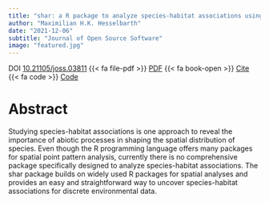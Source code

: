 ```yaml
---
title: "shar: a R package to analyze species-habitat associations using point pattern analysis"
author: "Maximilian H.K. Hesselbarth"
date: "2021-12-06"
subtitle: "Journal of Open Source Software"
image: "featured.jpg"
---
```


DOI [10.21105/joss.03811](http://doi.org/10.21105/joss.03811) 
{{< fa file-pdf >}} [PDF](Hesselbarth_2021_Journal_of_Open_Source_Software_6_68.pdf) 
{{< fa book-open >}} [Cite](cite.bib) 
{{< fa code >}} [Code](https://github.com/r-spatialecology/shar)

# Abstract

Studying species-habitat associations is one approach to reveal the importance of abiotic processes in shaping the spatial distribution of species. Even though the R programming language offers many packages for spatial point pattern analysis, currently there is no comprehensive package specifically designed to analyze species-habitat associations. The shar package builds on widely used R packages for spatial analyses and provides an easy and straightforward way to uncover species-habitat associations for discrete environmental data.
